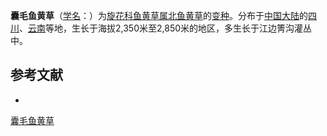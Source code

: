 {{Infraspeciesbox
| name = 囊毛鱼黄草
| status = 
| status_system = 
| image =
| species link = 北鱼黄草
| varietas = vesiculosa
| genus = Merremia
| species = sibirica
| authority = C. Y. Wu
}}

'''囊毛鱼黄草'''（[[学名|学名]]：{{lang|la|''Merremia sibirica'' var. ''vesiculosa''}}）为[[旋花科|旋花科]][[鱼黄草属|鱼黄草属]][[北鱼黄草|北鱼黄草]]的[[变种|变种]]。分布于[[中国大陆|中国大陆]]的[[四川|四川]]、[[云南|云南]]等地，生长于海拔2,350米至2,850米的地区，多生长于江边箐沟灌丛中。

== 参考文献 ==
<div class="references-small">
* {{cite web| url =http://www.bioinfo.cn/db05/KmzwSpecies.php?action=view&id=30650| title =囊毛鱼黄草（变种）| work =《中国高等植物数据库全库》| publisher =中国科学院微生物研究所| author =昆明植物研究所| accessdate =2009-02-26| deadurl =yes| archiveurl =https://web.archive.org/web/20160305002449/http://www.bioinfo.cn/db05/KmzwSpecies.php?action=view&id=30650| archivedate =2016-03-05}}
</div>
{{Taxonbar|from=Q10924450}}

[[Category:鱼黄草属|囊毛鱼黄草]]


{{植物小作品}}
